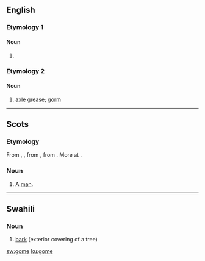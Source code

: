 ==English==

===Etymology 1===

====Noun====
{{en-noun}}

# {{alternative form of|goom}}

===Etymology 2===

====Noun====
{{en-noun|?}}

# {{context|UK|dialect|lang=en}} [[axle]] [[grease]]; [[gorm]]

----

==Scots==

===Etymology===
From {{etyl|enm|sco}} {{term|gome|lang=enm}}, {{term|gume|lang=enm}}, from {{etyl|ang|sco}} {{term|guma||man, lord, hero|lang=ang}}, from {{etyl|gem-pro|sco}} {{recons|gumô||man|lang=gem-pro}}. More at {{l|en|goom}}.

===Noun===
{{sco-noun}}

# A [[man]].

----
==Swahili==

===Noun===
{{head|sw|noun|g=s}}

# [[bark]] (exterior covering of a tree)

{{tbot entry|Swahili|bark|2007|November}}

[[sw:gome]]
[[ku:gome]]